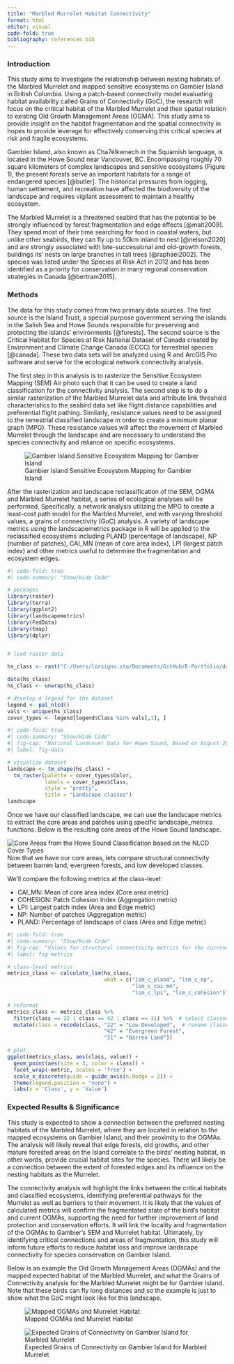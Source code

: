 ```yaml
---
title: "Marbled Murrelet Habitat Connectivity"
format: html
editor: visual
code-fold: true
bibliography: references.bib
---
```


### Introduction

This study aims to investigate the relationship between nesting habitats of the Marbled Murrelet and mapped sensitive ecosystems on Gambier Island in British Columbia. Using a patch-based connectivity model evaluating habitat availability called Grains of Connectivity (GoC), the research will focus on the critical habitat of the Marbled Murrelet and their spatial relation to existing Old Growth Management Areas (OGMA). This study aims to provide insight on the habitat fragmentation and the spatial connectivity in hopes to provide leverage for effectively conserving this critical species at risk and fragile ecosystems.

Gambier Island, also known as Cha7élkwnech in the Squamish language, is located in the Howe Sound near Vancouver, BC. Encompassing roughly 70 square kilometers of complex landscapes and sensitive ecosystems (Figure 1), the present forests serve as important habitats for a range of endangered species [@butler]. The historical pressures from logging, human settlement, and recreation have affected the biodiversity of the landscape and requires vigilant assessment to maintain a healthy ecosystem.

The Marbled Murrelet is a threatened seabird that has the potential to be strongly influenced by forest fragmentation and edge effects [@malt2009]. They spend most of their time searching for food in coastal waters, but unlike other seabirds, they can fly up to 50km inland to nest [@nelson2020] and are strongly associated with late-successional and old-growth forests, buildings its’ nests on large branches in tall trees [@raphael2002]. The species was listed under the Species at Risk Act in 2012 and has been identified as a priority for conservation in many regional conservation strategies in Canada [@bertram2015].

### Methods

The data for this study comes from two primary data sources. The first source is the Island Trust, a special purpose government serving the islands in the Salish Sea and Howe Sounds responsible for preserving and protecting the islands’ environments [@forests]. The second source is the Critical Habitat for Species at Risk National Dataset of Canada created by Environment and Climate Change Canada (ECCC) for terrestrial species [@canada]. These two data sets will be analyzed using R and ArcGIS Pro software and serve for the ecological network connectivity analysis.

The first step in this analysis is to rasterize the Sensitive Ecosystem Mapping (SEM) Air photo such that it can be used to create a land classification for the connectivity analysis. The second step is to do a similar rasterization of the Marbled Murrelet data and attribute link threshold characteristics to the seabird data set like flight distance capabilities and preferential flight pathing. Similarly, resistance values need to be assigned to the terrestrial classified landscape in order to create a minimum planar graph (MPG). These resistance values will affect the movement of Marbled Murrelet through the landscape and are necessary to understand the species connectivity and reliance on specific ecosystems.

![Gambier Island Sensitive Ecosystem Mapping for Gambier Island](images/murrelet_SEM.png)

After the rasterization and landscape reclassification of the SEM, OGMA and Marbled Murrelet habitat, a series of ecological analyses will be performed. Specifically, a network analysis utilizing the MPG to create a least-cost path model for the Marbled Murrelet, and with varying threshold values, a grains of connectivity (GoC) analysis. A variety of landscape metrics using the landscapemetrics package in R will be applied to the reclassified ecosystems including PLAND (percentage of landscape), NP (number of patches), CAI_MN (mean of core area index), LPI (largest patch index) and other metrics useful to determine the fragmentation and ecosystem edges.

```r
#| code-fold: true
#| code-summary: "Show/Hide Code"

# packages
library(raster)
library(terra)
library(ggplot2)
library(landscapemetrics)
library(FedData)
library(tmap)
library(dplyr)


# load raster data

hs_class <- rast("C:/Users/lorsigno.stu/Documents/GitHub/E-Portfolio/data/hs_composite_DL_ClassifyP.tif")

data(hs_class)
hs_class <- unwrap(hs_class)

# develop a legend for the dataset 
legend <- pal_nlcd()
vals <- unique(hs_class)
cover_types <- legend[legend$Class %in% vals[,1], ]
```

```r
#| code-fold: true
#| code-summary: "Show/Hide Code"
#| fig-cap: "National Landcover Data for Howe Sound, Based on August 2023 data set."
#| label: fig-data

# visualize dataset
landscape <- tm_shape(hs_class) +
  tm_raster(palette = cover_types$Color,
            labels = cover_types$Class,
            style = "pretty",
            title = "Landscape classes")
landscape
```

Once we have our classified landscape, we can use the landscape metrics to extract the core areas and patches using specific landscape_metrics functions. Below is the resulting core areas of the Howe Sound landscape.

![Core Areas from the Howe Sound Classification based on the NLCD Cover Types](images/murrelet_LandCover_cores.png)
Now that we have our core areas, lets compare structural connectivity between barren land, evergreen forests, and low developed classes.

We'll compare the following metrics at the class-level:

-   CAI_MN: Mean of core area index (Core area metric)
-   COHESION: Patch Cohesion Index (Aggregation metric)
-   LPI: Largest patch index (Area and Edge metric)
-   NP: Number of patches (Aggregation metric)
-   PLAND: Percentage of landscape of class (Area and Edge metric)


```r
#| code-fold: true
#| code-summary: "Show/Hide Code"
#| fig-cap: "Values for structural connectivity metrics for the current landscape."
#| label: fig-metrics

# class-level metrics
metrics_class <- calculate_lsm(hs_class,
                               what = c("lsm_c_pland", "lsm_c_np",
                                        "lsm_c_cai_mn",
                                        "lsm_c_lpi", "lsm_c_cohesion"))

# reformat
metrics_class <- metrics_class %>%
  filter(class == 22 | class == 42 | class == 31) %>%  # select classes we are interested in
  mutate(class = recode(class, "22" = "Low Developed",  # rename classes with descriptive labels
                               "42" = "Evergreen Forest",
                               "31" = "Barren Land"))

# plot
ggplot(metrics_class, aes(class, value)) +
  geom_point(aes(size = 3, color = class)) +
  facet_wrap(~metric, scales = 'free') +
  scale_x_discrete(guide = guide_axis(n.dodge = 2)) +
  theme(legend.position = "none") +
  labs(x = 'Class', y = 'Value')
```


### Expected Results & Significance

This study is expected to show a connection between the preferred nesting habitats of the Marbled Murrelet, where they are located in relation to the mapped ecosystems on Gambier Island, and their proximity to the OGMAs. The analysis will likely reveal that edge forests, old growths, and other mature forested areas on the Island correlate to the birds' nesting habitat, in other words, provide crucial habitat sites for the species. There will likely be a connection between the extent of forested edges and its influence on the nesting habitats as the Murrelet. 

The connectivity analysis will highlight the links between the critical habitats and classified ecosystems, identifying preferential pathways for the Murrelet as well as barriers to their movement. It is likely that the values of calculated metrics will confirm the fragmentated state of the bird’s habitat and current OGMAs, supporting the need for further improvement of land protection and conservation efforts. It will link the locality and fragmentation of the OGMAs to Gambier's SEM and Murrelet habitat. Ultimately, by identifying critical connections and areas of fragmentation, this study will inform future efforts to reduce habitat loss and improve landscape connectivity for species conservation on Gambier Island. 

Below is an example the Old Growth Management Areas (OGMAs) and the mapped expected habitat of the Marbled Murrelet, and what the Grains of Connectivity analysis for the Marbled Murrelet might be for Gambier Island. Note that these birds can fly long distances and so the example is just to show what the GoC might look like for this landscape.

![Mapped OGMAs and Murrelet Habitat](images/murrelet_OGMA_habitat.png)

![Expected Grains of Connectivity on Gambier Island for Marbled Murrelet](images/murrelet_GoC.png)











